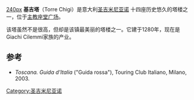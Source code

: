 [[文件:San_gimignano_piazza_duomo_03_torre.JPG|240px]]
'''基吉塔'''（Torre Chigi）是意大利[[圣吉米尼亚诺|圣吉米尼亚诺]] 十四座历史悠久的塔楼之一，位于[[主教座堂广场_(圣吉米尼亚诺)|主教座堂广场]]。

该塔虽然不是很高，但却是该镇最美丽的塔楼之一。它建于1280年，现在是Giachi Cilemmi家族的产业。

==参考==
*''Toscana. Guida d'Italia'' ("Guida rossa"), Touring Club Italiano, Milano, 2003.
[[Category:圣吉米尼亚诺|Category:圣吉米尼亚诺]]